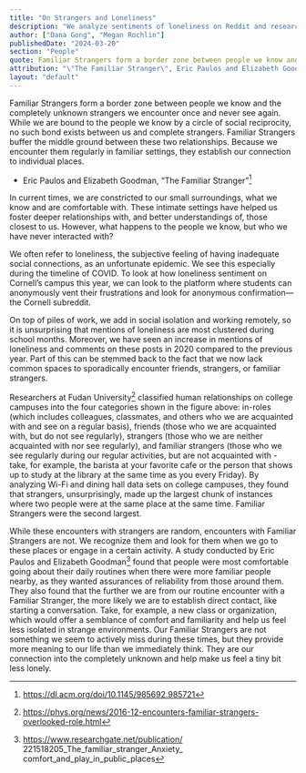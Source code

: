 ```yaml
---
title: "On Strangers and Loneliness"
description: "We analyze sentiments of loneliness on Reddit and research on the impact of Familiar Strangers as a key aspect of connectedness that we do not even realize we have lost."
author: ["Dana Gong", "Megan Rochlin"]
publishedDate: "2024-03-20"
section: "People"
quote: Familiar Strangers form a border zone between people we know and the completely unknown strangers we encounter once and never see again. While we are bound to the people we know by a circle of social reciprocity, no such bond exists between us and complete strangers. Familiar Strangers buffer the middle ground between these two relationships. Because we encounter them regularly in familiar settings, they establish our connection to individual places.
attribution: "\"The Familiar Stranger\", Eric Paulos and Elizabeth Goodman"
layout: "default"
---
```


Familiar Strangers form a border zone between people we know and the completely unknown strangers we encounter once and never see again. While we are bound to the people we know by a circle of social reciprocity, no such bond exists between us and complete strangers. Familiar Strangers buffer the middle ground between these two relationships. Because we encounter them regularly in familiar settings, they establish our connection to individual places.

- Eric Paulos and Elizabeth Goodman, “The Familiar Stranger”[^1]

In current times, we are constricted to our small surroundings, what we know and are comfortable with. These intimate settings have helped us foster deeper relationships with,  and better understandings of, those closest to us. However, what happens to the people we know, but who we have never interacted with?

We often refer to loneliness, the subjective feeling of having inadequate social connections, as  an unfortunate epidemic. We see this especially during the timeline of COVID. To look at how loneliness sentiment on Cornell’s campus this year, we can look to the platform where students can anonymously vent their frustrations and look for anonymous confirmation—the Cornell subreddit.

<ImageLoader
    imagePath="public/images/subreddit.png"
    alt="Geo Plot"
/>

On top of piles of work, we add in social isolation and working remotely, so it is unsurprising  that mentions of loneliness are most clustered during school months. Moreover, we have seen an increase in mentions of loneliness and comments on these posts in 2020 compared to the previous year. Part of this can be stemmed back to the fact that we now lack common spaces to sporadically encounter friends, strangers, or familiar strangers. 

<ImageLoader
    imagePath="public/images/regularity.png"
    alt="Geo Plot"
/>

Researchers at Fudan University[^2] classified human relationships on college campuses into the four categories shown in the figure above: in-roles (which includes colleagues, classmates, and others who we are acquainted with and see on a regular basis), friends (those who we are acquainted with, but do not see regularly), strangers (those who we are neither acquainted with nor see regularly), and familiar strangers (those who we see regularly during our regular activities, but are not acquainted with - take, for example, the barista at your favorite cafe or the person that shows up to study at the library at the same time as you every Friday). By analyzing Wi-Fi and dining hall data sets on college campuses, they found that strangers, unsurprisingly, made up the largest chunk of instances where two people were at the same place at the same time. Familiar Strangers were the second largest.

While these encounters with strangers are random, encounters with Familiar Strangers are not. We recognize them and look for them when we go to these places or engage in a certain activity. A study conducted by Eric Paulos and Elizabeth Goodman[^3] found that people were most comfortable going about their daily routines when there were more familiar people nearby, as they wanted assurances of reliability from those around them. They also found that the further we are from our routine encounter with a Familiar Stranger, the more likely we are to establish direct contact, like starting a conversation. Take, for example, a new class or organization, which would offer a semblance of comfort and familiarity and help us feel less isolated in strange environments. Our Familiar Strangers are not something we seem to actively miss during these times, but they provide more meaning to our life than we immediately think. They are our connection into the completely unknown and help make us feel a tiny bit less lonely.

[^1]: https://dl.acm.org/doi/10.1145/985692.985721
[^2]: https://phys.org/news/2016-12-encounters-familiar-strangers-overlooked-role.html
[^3]: https://www.researchgate.net/publication/
221518205_The_familiar_stranger_Anxiety_
comfort_and_play_in_public_places
